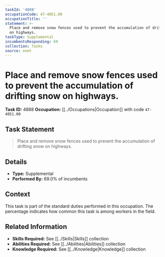 ```yaml
---
taskId: '4888'
occupationCode: 47-4051.00
occupationTitle: ''
statement: >-
  Place and remove snow fences used to prevent the accumulation of drifting snow
  on highways.
taskType: Supplemental
incumbentsResponding: 69
collection: Tasks
source: onet
---
```

# Place and remove snow fences used to prevent the accumulation of drifting snow on highways.

**Task ID:** 4888
**Occupation:** [[../Occupations|Occupation]] with code `47-4051.00`

## Task Statement

> Place and remove snow fences used to prevent the accumulation of drifting snow on highways.

## Details

- **Type:** Supplemental
- **Performed By:** 69.0% of incumbents

## Context

This task is part of the standard duties performed in this occupation. The percentage indicates how common this task is among workers in the field.

## Related Information

- **Skills Required:** See [[../Skills|Skills]] collection
- **Abilities Required:** See [[../Abilities|Abilities]] collection
- **Knowledge Required:** See [[../Knowledge|Knowledge]] collection
